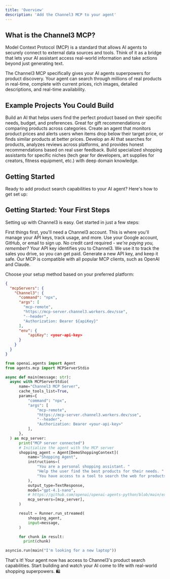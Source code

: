 ```yaml
---
title: 'Overview'
description: 'Add the Channel3 MCP to your agent'
---
```


## What is the Channel3 MCP?

Model Context Protocol (MCP) is a standard that allows AI agents to securely connect to external data sources and tools. Think of it as a bridge that lets your AI assistant access real-world information and take actions beyond just generating text.

The Channel3 MCP specifically gives your AI agents superpowers for product discovery. Your agent can search through millions of real products in real-time, complete with current prices, rich images, detailed descriptions, and real-time availability.

## Example Projects You Could Build

<CardGroup cols={2}>
  <Card title="Personal Shopping Assistant" icon="robot">
    Build an AI that helps users find the perfect product based on their specific needs, budget, and preferences. Great for gift recommendations or comparing products across categories.
  </Card>
  
  <Card title="Deal Hunter Bot" icon="tags">
    Create an agent that monitors product prices and alerts users when items drop below their target price, or finds similar products at better prices.
  </Card>
  
  <Card title="Product Review Analyzer" icon="star">
    Develop an AI that searches for products, analyzes reviews across platforms, and provides honest recommendations based on real user feedback.
  </Card>
  
  <Card title="Niche Shopping Curator" icon="robot">
    Build specialized shopping assistants for specific niches (tech gear for developers, art supplies for creators, fitness equipment, etc.) with deep domain knowledge.
  </Card>
</CardGroup>

## Getting Started

Ready to add product search capabilities to your AI agent? Here's how to get set up:

## Getting Started: Your First Steps

Setting up with Channel3 is easy. Get started in just a few steps:

<Steps>
  <Step title="Create Your Free Account">
    First things first, you'll need a Channel3 account. This is where you'll manage your API keys, track usage, and more.
    <Card title="Sign Up for Channel3" icon="user-plus" href="https://trychannel3.com/sign-up">
      Use your Google account, GitHub, or email to sign up. No credit card required - <i>we're paying you, remember?</i>
    </Card>
  </Step>
  <Step title="Generate Your API Key">
    Your API key identifies you to Channel3. We use it to track the sales you drive, so you can get paid.
    <Card title="Go to API Keys in Dashboard" icon="key" href="https://trychannel3.com/dashboard/api">
      Generate a new API key, and keep it safe.
    </Card>
  </Step>
  <Step title="Add the Channel3 MCP to your agent.">
    Our MCP is compatible with all popular MCP clients, such as OpenAI and Claude.
  </Step>
</Steps>

Choose your setup method based on your preferred platform:

<CodeGroup>

```json Claude Config
{
  "mcpServers": {
    "Channel3": {
      "command": "npx",
      "args": [
        "mcp-remote",
        "https://mcp-server.channel3.workers.dev/sse",
        "--header",
        "Authorization: Bearer ${apiKey}"
      ],
      "env": {
	      "apiKey": <your-api-key>
      }
    }
  }
}
```

```python OpenAI Agents SDK
from openai.agents import Agent
from agents.mcp import MCPServerStdio

async def main(message: str):
  async with MCPServerStdio(
      name="Channel3 MCP Server",
      cache_tools_list=True,
      params={
          "command": "npx",
          "args": [
              "mcp-remote",
              "https://mcp-server.channel3.workers.dev/sse",
              "--header",
              "Authorization: Bearer <your-api-key>"
          ],
      },
  ) as mcp_server:
      print("MCP server connected")
      # Initialize the agent with the MCP server
      shopping_agent = Agent[DemoShoppingContext](
          name="Shopping Agent",
          instructions=(
              "You are a personal shopping assistant. "
              "Help the user find the best products for their needs. "
              "You have access to a tool to search the web for products."
          ),
          output_type=TextResponse,
          model="gpt-4.1-nano",
          # https://github.com/openai/openai-agents-python/blob/main/examples/mcp/sse_example/main.py
          mcp_servers=[mcp_server],
      )

      result = Runner.run_streamed(
          shopping_agent,
          input=message,
      )

      for chunk in result:
        print(chunk)

asyncio.run(main("I'm looking for a new laptop"))
```

</CodeGroup>

That's it! Your agent now has access to Channel3's product search capabilities. Start building and watch your AI come to life with real-world shopping superpowers. 🛍️

